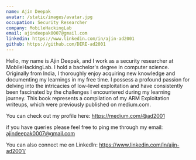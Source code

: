 ```yaml
---
name: Ajin Deepak
avatar: /static/images/avatar.jpg
occupation: Security Researcher
company: MobileHackingLab
email: ajindeepak0007@gmail.com
linkedin: https://www.linkedin.com/in/ajin-ad2001
github: https://github.com/DERE-ad2001
---
```


Hello, my name is Ajin Deepak, and I work as a security researcher at MobileHackingLab. I hold a bachelor's degree in computer science. Originally from India, I thoroughly enjoy acquiring new knowledge and documenting my learnings in my free time. I possess a profound passion for delving into the intricacies of low-level exploitation and have consistently been fascinated by the challenges I encountered during my learning journey. This book represents a compilation of my ARM Exploitation writeups, which were previously published on medium.com.

You can check out my profile here: https://medium.com/@ad2001

if you have queries please feel free to ping me through my email: ajindeepak0007@gmail.com

You can also connect me on Linkedln: https://www.linkedin.com/in/ajin-ad2001/
